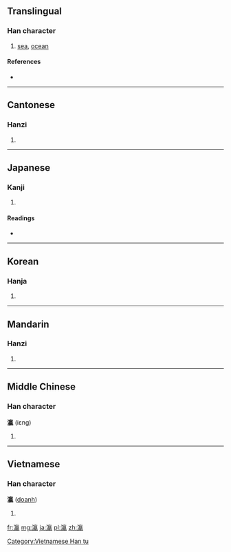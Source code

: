 ==Translingual==

===Han character===
{{Han char|rn=85|rad=水|as=16|sn=19|four=3011<sub>7</sub>|canj=水卜弓女 (EYNV)}}

# [[sea]], [[ocean]]

====References====
* {{Han ref|kx=0660.040|dkj=18656|dj=1069.240|hdz=31785.010|uh=701B|ud=28699|bh=C373|bd=50035}}

----

==Cantonese==

===Hanzi===
{{yue-hanzi|jyut=|y=ying4}}

# {{defn|lang=yue|sort=水16}}

----

==Japanese==

===Kanji===
{{ja-kanji|grade=|rs=水16}}

# {{defn|lang=ja|sort=水16}}

====Readings====
* {{ja-readings|on=[[えい]] (ei)|kun=[[うみ]] (umi)}}

----

==Korean==

===Hanja===
{{ko-hanja|hangeul=영|eumhun=|rv=yeong|mr=yŏng|y=yeng}}

# {{defn|lang=ko|sort=水16}}

----

==Mandarin==

===Hanzi===
{{cmn-hanzi|pin=[[yíng]] ([[ying2]])|wg=ying<sup>2</sup>}}

# {{defn|lang=cmn|sort=水16}}

----

==Middle Chinese==

===Han character===
'''瀛''' (iɛng)

# {{defn|lang=zhx-mid}}

----

==Vietnamese==

===Han character===
'''瀛''' ([[doanh]])

# {{defn|lang=vi}}

[[Category:Vietnamese Han tu]]

[[fr:瀛]]
[[mg:瀛]]
[[ja:瀛]]
[[pl:瀛]]
[[zh:瀛]]